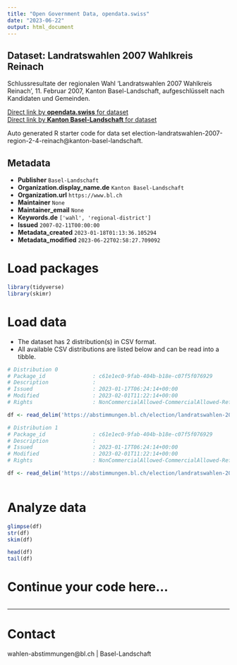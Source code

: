 ```yaml
---
title: "Open Government Data, opendata.swiss"
date: "2023-06-22"
output: html_document
---
```


## Dataset: Landratswahlen 2007 Wahlkreis Reinach

Schlussresultate der regionalen Wahl 'Landratswahlen 2007 Wahlkreis Reinach', 11. Februar 2007, Kanton Basel-Landschaft, aufgeschlüsselt nach Kandidaten und Gemeinden.

[Direct link by **opendata.swiss** for dataset](https://opendata.swiss/de/dataset/landratswahlen-2007-wahlkreis-reinach)<br>
[Direct link by **Kanton Basel-Landschaft** for dataset](https://abstimmungen.bl.ch/election/landratswahlen-2007-region-2-4-reinach/data)

Auto generated R starter code for data set election-landratswahlen-2007-region-2-4-reinach@kanton-basel-landschaft.

## Metadata

- **Publisher** `Basel-Landschaft`
- **Organization.display_name.de** `Kanton Basel-Landschaft`
- **Organization.url** `https://www.bl.ch`
- **Maintainer** `None`
- **Maintainer_email** `None`
- **Keywords.de** `['wahl', 'regional-district']`
- **Issued** `2007-02-11T00:00:00`
- **Metadata_created** `2023-01-18T01:13:36.105294`
- **Metadata_modified** `2023-06-22T02:58:27.709092`


# Load packages

```r

library(tidyverse)
library(skimr)

```

# Load data

-   The dataset has 2 distribution(s) in CSV format.
-   All available CSV distributions are listed below and can be read into a tibble.

```r

# Distribution 0
# Package_id               : c61e1ec0-9fab-404b-b18e-c07f5f076929
# Description              : 
# Issued                   : 2023-01-17T06:24:14+00:00
# Modified                 : 2023-02-01T11:22:14+00:00
# Rights                   : NonCommercialAllowed-CommercialAllowed-ReferenceRequired

df <- read_delim('https://abstimmungen.bl.ch/election/landratswahlen-2007-region-2-4-reinach/data-csv')

# Distribution 1
# Package_id               : c61e1ec0-9fab-404b-b18e-c07f5f076929
# Description              : 
# Issued                   : 2023-01-17T06:24:14+00:00
# Modified                 : 2023-02-01T11:22:14+00:00
# Rights                   : NonCommercialAllowed-CommercialAllowed-ReferenceRequired

df <- read_delim('https://abstimmungen.bl.ch/election/landratswahlen-2007-region-2-4-reinach/data-parties-csv')



```

# Analyze data

```r

glimpse(df)
str(df)
skim(df)

head(df)
tail(df)

```

# Continue your code here...

```r

```

------------------------------------------------------------------------

# Contact

wahlen-abstimmungen@bl.ch | Basel-Landschaft
